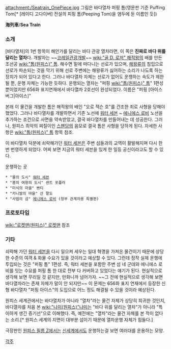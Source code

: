 attachment:/Seatrain_OnePiece.jpg
그림은 바다열차 퍼핑 톰(영문판 기준 Puffing Tom[* [레이디 고다이버] 전설의 피핑 톰(Peeping Tom)을 염두에 둔 이름인 듯])

'''海列車'''/'''Sea Train'''

=== 소개 ===
[바다열차]의 1번 항목이 해안가를 달리는 바다 관광 열차라면, 이 쪽은 '''진짜로 바다 위를 달리는 열차'''다. 개발자는 ~~[[코레일관광개발]]~~ [[wiki:"골 D. 로저" 해적왕]]의 배를 만든 조선공 [[wiki:"톰(원피스)" 톰]]. 해수면 밑에 떠다니는 선로가 있으며, [[해왕류]]의 침입으로 선로가 파손되는 것을 막기 위해 선로 주변에는 해왕류가 싫어하는 소리가 나도록 하는 장치가 되어 있다고 한다. 그러나 바다열차 자체는 선로가 없어도 운행하는 속도가 제한될 뿐, 운행 자체는 가능한 듯하다. 운행되는 열차는 "퍼핑 [[wiki:"톰(원피스)" 톰]]" 1편성뿐이었지만 656화 표지연재에서 바다열차 2호선이 완성되었다. 이름은 "퍼핑 [아이스버그|아이스]"

본래 이 물건을 개발한 톰은 해적왕의 배인 "오로 잭슨 호"를 건조한 죄로 사형을 당해야 했었다. 그러나 바다열차를 개발하면서 기존 노선에 [[워터 세븐]] ~ [[에니에스 로비]] 노선을 추가하는 조건으로 사면을 약속받았고, 결국 바다열차를 만들어내는 데 성공한다. 그러나, 원피스 최악의 찌질이인 [[스팬담]]의 음모로 결국 톰은 사형을 당하게 된다. 자세한 사항은 [[wiki:"톰(원피스)" 톰]] 항목 참조.

이 바다열차 덕분에 쇠락해가던 [[워터 세븐]]은 주변 섬들과의 교역이 활발해지며 다시 한 번 번영하게 되었다. 어찌 보면 지금의 워터 세븐을 있게 한 일등 공신이라고도 할 수 있다.

운행하는 곳
 * "물의 도시" [[워터 세븐]]
 * "봄의 여왕의 도시" 센트 포플러
 * "미식의 마을" 쁘티
 * "카니발의 마을" 산 팔도
 * "사법의 섬" [[에니에스 로비]] (정부 관계자용 특별편)

=== 프로토타입 ===
[[wiki:"로켓맨(원피스)" 로켓맨]] 참조

=== 기타 ===
쇠락해 가던 [[워터 세븐]]을 다시 일으켜 세우는 일대 혁명을 가져온 물건이기 때문에 상당한 수준의 여객 & 화물 수요가 있을 것이라고 예상할 수 있다. 그런데 정작 실제 운행에 투입되는 것은 "퍼핑 톰" 1편성. 즉, 워터 세븐을 포함한 주변 섬 네 군데와 에니에스 로비를 잇는 수요를 퍼핑 톰 한 대로 전부 다 커버하고 있었다는 얘기가 된다. 현실적으로 생각해 보면 무리일 것 같지만, 만화니까 넘어가자. ~~그 전에 현실적으로 생각해 보면 바다열차라는 존재 자체가 말이 안 되지만~~ 이 문제는 656화 표지 연재에서 등장한 신형 바다열차 "퍼핑 아이스"의 도입으로 어느 정도 해결될 수 있을 것이라 예상된다.

원피스 세계관에서는 바다열차가 아니라 "열차"라는 물건 자체가 상당히 희귀한 것인지, 바다열차를 처음 본 [[wiki:"나미(원피스)"나미]]는 "바다 위를 달리는 열차"가 아니라 "특이하게 생긴 증기선"으로 이해했다. 즉, 예전에는 "열차"라는 물건 자체를 본 적이 없다는 소리.[* 원피스 세계의 지면이 대부분 섬이기 때문에 열차운행 자체가 힘들다.] 

극장판인 [[원피스 필름 Z]]에서는 [[신세계]]에서도 운행하는걸 보면 여러대를 운용하는 모양. 

[[각주]]
